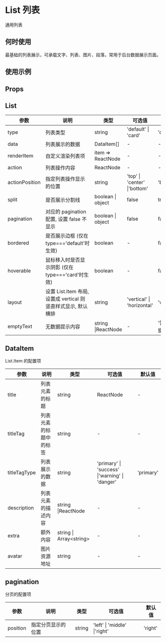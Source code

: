# List 列表

通用列表

## 何时使用

最基础的列表展示，可承载文字、列表、图片、段落，常用于后台数据展示页面。

## 使用示例

<!-- Inject Stories -->

## Props

<!-- Inject Props -->

## List

| 参数           | 说明                                                          | 类型               | 可选值                       | 默认值     |
| -------------- | ------------------------------------------------------------- | ------------------ | ---------------------------- | ---------- |
| type           | 列表类型                                                      | string             | 'default' \| 'card'          | 'default'  |
| data           | 列表展示的数据                                                | DataItem[]         | -                            | -          |
| renderItem     | 自定义渲染列表项                                              | item => ReactNode  | -                            | -          |
| action         | 列表操作内容                                                  | ReactNode          | -                            | -          |
| actionPosition | 指定列表操作显示的位置                                        | string             | 'top' \| 'center' \|'bottom' | 'bottom'   |
| split          | 是否展示分割线                                                | boolean \| object  | false                        | true       |
| pagination     | 对应的 pagination 配置, 设置 false 不显示                     | boolean \| object  | false                        | false      |
| bordered       | 是否展示边框 (仅在 type==='default'时生效)                    | boolean            | -                            | false      |
| hoverable      | 鼠标移入时是否显示阴影 (仅在 type==='card'时生效)             | boolean            | -                            | false      |
| layout         | 设置 List.Item 布局, 设置成 vertical 则竖直样式显示, 默认横排 | string             | 'vertical' \| 'horizontal'   | 'vertical' |
| emptyText      | 无数据提示内容                                                | string \|ReactNode | -                            | '暂无数据' |

## DataItem

List.Item 的配置项

| 参数         | 说明                   | 类型                       | 可选值                                         | 默认值    |
| ------------ | ---------------------- | -------------------------- | ---------------------------------------------- | --------- |
| title        | 列表元素的标题         | string                     | ReactNode                                      | -         |
| titleTag     | 列表元素的标题中的标签 | string                     | -                                              | -         |
| titleTagType | 列表展示的数据         | string                     | 'primary' \| 'success' \|'warning' \| 'danger' | 'primary' |
| description  | 列表元素的描述内容     | string \|ReactNode         | -                                              | -         |
| extra        | 额外内容               | string \| Array&lt;string> | -                                              | -         |
| avatar       | 图片资源地址           | string                     | -                                              | -         |

## pagination

分页的配置项

| 参数     | 说明               | 类型   | 可选值                       | 默认值  |
| -------- | ------------------ | ------ | ---------------------------- | ------- |
| position | 指定分页显示的位置 | string | 'left' \| 'middle' \|'right' | 'right' |
